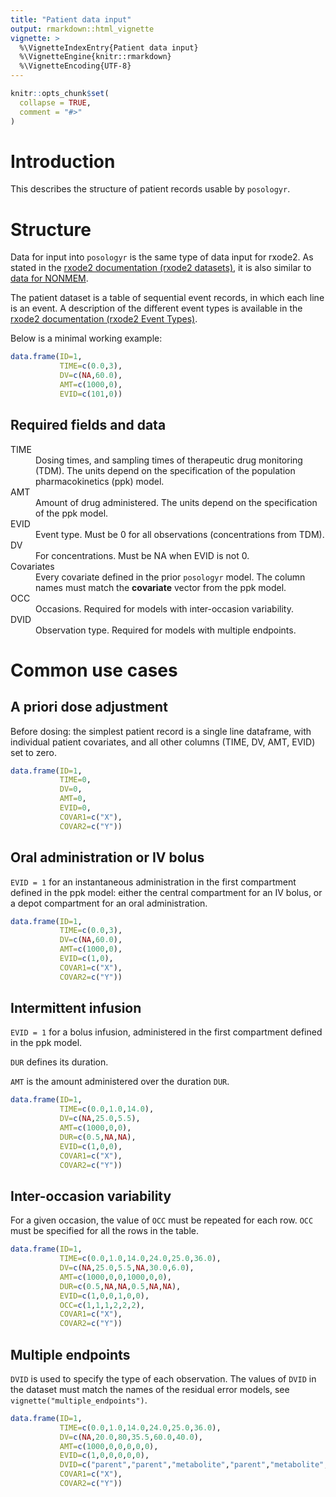 ```yaml
---
title: "Patient data input"
output: rmarkdown::html_vignette
vignette: >
  %\VignetteIndexEntry{Patient data input}
  %\VignetteEngine{knitr::rmarkdown}
  %\VignetteEncoding{UTF-8}
---
```


```r
knitr::opts_chunk$set(
  collapse = TRUE,
  comment = "#>"
)
```

# Introduction
This describes the structure of patient records usable by `posologyr`.

# Structure
Data for input into `posologyr` is the same type of data input for rxode2. As stated in the [rxode2 documentation (rxode2 datasets)](https://nlmixr2.github.io/rxode2/articles/rxode2-datasets.html), it is also similar to [data for NONMEM](https://doi.org/10.1002/psp4.12404).

The patient dataset is a table of sequential event records, in which each line is an event. A description of the different event types is available in the [rxode2 documentation (rxode2 Event Types)](https://nlmixr2.github.io/rxode2/articles/rxode2-event-types.html).

Below is a minimal working example:

```r
data.frame(ID=1,
           TIME=c(0.0,3),
           DV=c(NA,60.0),
           AMT=c(1000,0),
           EVID=c(101,0))
```

## Required fields and data

TIME
: Dosing times, and sampling times of therapeutic drug monitoring (TDM). The units depend on the specification of the population pharmacokinetics (ppk) model.

AMT
: Amount of drug administered. The units depend on the specification of the ppk model.

EVID
: Event type. Must be 0 for all observations (concentrations from TDM).

DV 
: For concentrations. Must be NA when EVID is not 0.

Covariates
: Every covariate defined in the prior `posologyr` model. The column names must match the **covariate** vector from the ppk model.

OCC
: Occasions. Required for models with inter-occasion variability.

DVID
: Observation type. Required for models with multiple endpoints.

# Common use cases
## A priori dose adjustment
Before dosing: the simplest patient record is a single line dataframe, with individual patient covariates, and all other columns (TIME, DV, AMT, EVID) set to zero.

```r
data.frame(ID=1,
           TIME=0,
           DV=0,
           AMT=0,
           EVID=0,
           COVAR1=c("X"),
           COVAR2=c("Y"))
```

## Oral administration or IV bolus
`EVID = 1` for an instantaneous administration in the first compartment defined in the ppk model: either the central compartment for an IV bolus, or a depot compartment for an oral administration.

```r
data.frame(ID=1,
           TIME=c(0.0,3),
           DV=c(NA,60.0),
           AMT=c(1000,0),
           EVID=c(1,0),
           COVAR1=c("X"),
           COVAR2=c("Y"))
```

## Intermittent infusion
`EVID = 1` for a bolus infusion, administered in the first compartment defined in the ppk model.

`DUR` defines its duration.

`AMT` is the amount administered over the duration `DUR`.

```r
data.frame(ID=1,
           TIME=c(0.0,1.0,14.0),
           DV=c(NA,25.0,5.5),
           AMT=c(1000,0,0),
           DUR=c(0.5,NA,NA),
           EVID=c(1,0,0),
           COVAR1=c("X"),
           COVAR2=c("Y"))
```

## Inter-occasion variability
For a given occasion, the value of `OCC` must be repeated for each row. `OCC` must be specified for all the rows in the table.

```r
data.frame(ID=1,
           TIME=c(0.0,1.0,14.0,24.0,25.0,36.0),
           DV=c(NA,25.0,5.5,NA,30.0,6.0),
           AMT=c(1000,0,0,1000,0,0),
           DUR=c(0.5,NA,NA,0.5,NA,NA),
           EVID=c(1,0,0,1,0,0),
           OCC=c(1,1,1,2,2,2),
           COVAR1=c("X"),
           COVAR2=c("Y"))
```

## Multiple endpoints
`DVID` is used to specify the type of each observation. The values of `DVID` in the dataset must match the names of the residual error models, see `vignette("multiple_endpoints")`.

```r
data.frame(ID=1,
           TIME=c(0.0,1.0,14.0,24.0,25.0,36.0),
           DV=c(NA,20.0,80,35.5,60.0,40.0),
           AMT=c(1000,0,0,0,0,0),
           EVID=c(1,0,0,0,0,0),
           DVID=c("parent","parent","metabolite","parent","metabolite","metabolite"),
           COVAR1=c("X"),
           COVAR2=c("Y"))
```

